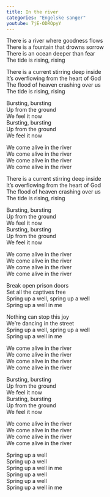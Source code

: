 ```yaml
---
title: In the river
categories: "Engelske sanger"
youtube: 7jE-ODROpyY
---
```


There is a river where goodness flows  
There is a fountain that drowns sorrow  
There is an ocean deeper than fear  
The tide is rising, rising

There is a current stirring deep inside  
It's overflowing from the heart of God  
The flood of heaven crashing over us  
The tide is rising, rising

Bursting, bursting  
Up from the ground  
We feel it now  
Bursting, bursting  
Up from the ground  
We feel it now

We come alive in the river  
We come alive in the river  
We come alive in the river  
We come alive in the river  

There is a current stirring deep inside  
It's overflowing from the heart of God  
The flood of heaven crashing over us  
The tide is rising, rising

Bursting, bursting  
Up from the ground  
We feel it now  
Bursting, bursting  
Up from the ground  
We feel it now

We come alive in the river  
We come alive in the river  
We come alive in the river  
We come alive in the river

Break open prison doors  
Set all the captives free  
Spring up a well, spring up a well  
Spring up a well in me

Nothing can stop this joy  
We're dancing in the street  
Spring up a well, spring up a well  
Spring up a well in me

We come alive in the river  
We come alive in the river  
We come alive in the river  
We come alive in the river

Bursting, bursting  
Up from the ground  
We feel it now  
Bursting, bursting  
Up from the ground  
We feel it now

We come alive in the river  
We come alive in the river  
We come alive in the river  
We come alive in the river

Spring up a well  
Spring up a well  
Spring up a well in me  
Spring up a well  
Spring up a well  
Spring up a well in me
